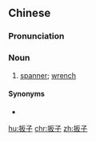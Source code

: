 ==Chinese==
{{zh-forms|t2=搬子}}

===Pronunciation===
{{zh-pron
|m=bānzi
|c=paan1 zi2
|cat=n
}}

===Noun===
{{zh-noun|mw=把}}

# [[spanner]]; [[wrench]]

====Synonyms====
* {{zh-l|扳子|tr=bānzi}}

[[hu:扳子]]
[[chr:扳子]]
[[zh:扳子]]